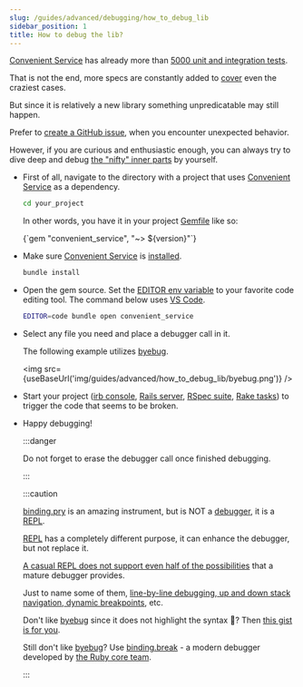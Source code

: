 ```yaml
---
slug: /guides/advanced/debugging/how_to_debug_lib
sidebar_position: 1
title: How to debug the lib?
---
```



[Convenient Service](/) has already more than [5000 unit and integration tests](https://github.com/marian13/convenient_service/tree/main/spec).

That is not the end, more specs are constantly added to [cover](https://coveralls.io/github/marian13/convenient_service?branch=main) even the craziest cases.

But since it is relatively a new library something unpredicatable may still happen.

Prefer to [create a GitHub issue](https://github.com/marian13/convenient_service/issues), when you encounter unexpected behavior.

However, if you are curious and enthusiastic enough, you can always try to dive deep and debug [the "nifty" inner parts](https://github.com/marian13/convenient_service) by yourself.

- First of all, navigate to the directory with a project that uses [Convenient Service](/) as a dependency.

  ```bash
  cd your_project
  ```

  In other words, you have it in your project [Gemfile](https://bundler.io/guides/gemfile.html) like so:

  <CodeBlock language="ruby" title="Gemfile">
    {`gem "convenient_service", "~> ${version}"`}
  </CodeBlock>

- Make sure [Convenient Service](/) is [installed](/installation).

  ```ruby
  bundle install
  ```

- Open the gem source. Set the [EDITOR env variable](https://bash.cyberciti.biz/guide/$EDITOR_variable) to your favorite code editing tool. The command below uses [VS Code](https://code.visualstudio.com/).

  ```bash
  EDITOR=code bundle open convenient_service
  ```

- Select any file you need and place a debugger call in it.

  The following example utilizes [byebug](https://github.com/deivid-rodriguez/byebug).

  <img src={useBaseUrl('img/guides/advanced/how_to_debug_lib/byebug.png')} />

- Start your project ([irb console](https://github.com/ruby/irb), [Rails server](https://edgeguides.rubyonrails.org/command_line.html#bin-rails-server), [RSpec suite](https://manny.codes/7-ways-to-selectively-run-rspec-tests/), [Rake tasks](https://ruby.github.io/rake/)) to trigger the code that seems to be broken.

- Happy debugging!

  :::danger

  Do not forget to erase the debugger call once finished debugging.

  :::

  :::caution

  [binding.pry](https://github.com/pry/pry) is an amazing instrument, but is NOT a [debugger](https://en.wikipedia.org/wiki/Debugger), it is a [REPL](https://en.wikipedia.org/wiki/Read%E2%80%93eval%E2%80%93print_loop).

  [REPL](https://replit.com/languages/ruby) has a completely different purpose, it can enhance the debugger, but not replace it.

  [A casual REPL does not support even half of the possibilities](https://ruby-doc.org/stdlib-2.7.0/libdoc/irb/rdoc/IRB.html) that a mature debugger provides.

  Just to name some of them, [line-by-line debugging, up and down stack navigation, dynamic breakpoints](https://github.com/deivid-rodriguez/byebug/blob/master/GUIDE.md), etc.

  Don't like [byebug](https://github.com/deivid-rodriguez/byebug) since it does not highlight the syntax 🤦? Then [this gist is for you](https://stackoverflow.com/a/66809857/12201472).

  Still don't like [byebug](https://github.com/deivid-rodriguez/byebug)? Use [binding.break](https://stackoverflow.com/a/70104440/12201472) - a modern debugger developed by [the Ruby core team](https://github.com/ruby/debug).

  :::
